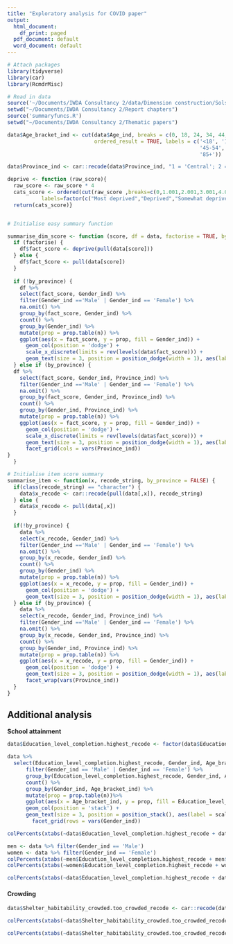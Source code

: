 ```yaml
---
title: "Exploratory analysis for COVID paper"
output:
  html_document:
    df_print: paged
  pdf_document: default
  word_document: default
---
```


```r
# Attach packages
library(tidyverse)
library(car)
library(RcmdrMisc)

# Read in data
source('~/Documents/IWDA Consultancy 2/data/Dimension construction/Sols_dimensions.R')
setwd("~/Documents/IWDA Consultancy 2/Report chapters")
source('summaryfuncs.R')
setwd("~/Documents/IWDA Consultancy 2/Thematic papers")

data$Age_bracket_ind <- cut(data$Age_ind, breaks = c(0, 18, 24, 34, 44, 54, 64, 74, 84, 150),
                            ordered_result = TRUE, labels = c('<18', '18-24', '25-34', '35-44', 
                                                              '45-54', '55-64', '65-74', '75-84', 
                                                              '85+'))

data$Province_ind <- car::recode(data$Province_ind, "1 = 'Central'; 2 = 'Guadalcanal'")
```

```r
deprive <- function (raw_score){
  raw_score <- raw_score * 4
  cats_score <- ordered(cut(raw_score ,breaks=c(0,1.001,2.001,3.001,4.001),
           labels=factor(c("Most deprived","Deprived","Somewhat deprived","Least deprived")),right = FALSE))
  return(cats_score)}


# Initialise easy summary function

summarise_dim_score <- function (score, df = data, factorise = TRUE, by_province = FALSE) {
  if (factorise) {
    df$fact_score <- deprive(pull(data[score]))
  } else {
    df$fact_Score <- pull(data[score])
  }
  
  if (!by_province) {
    df %>%
    select(fact_score, Gender_ind) %>%
    filter(Gender_ind =='Male' | Gender_ind == 'Female') %>%
    na.omit() %>%
    group_by(fact_score, Gender_ind) %>%
    count() %>%
    group_by(Gender_ind) %>%
    mutate(prop = prop.table(n)) %>%
    ggplot(aes(x = fact_score, y = prop, fill = Gender_ind)) +
      geom_col(position = 'dodge') +
      scale_x_discrete(limits = rev(levels(data$fact_score))) +
      geom_text(size = 3, position = position_dodge(width = 1), aes(label = scales::percent(prop, 2), vjust = -1))
  } else if (by_province) {
  df %>%
    select(fact_score, Gender_ind, Province_ind) %>%
    filter(Gender_ind =='Male' | Gender_ind == 'Female') %>%
    na.omit() %>%
    group_by(fact_score, Gender_ind, Province_ind) %>%
    count() %>%
    group_by(Gender_ind, Province_ind) %>%
    mutate(prop = prop.table(n)) %>%
    ggplot(aes(x = fact_score, y = prop, fill = Gender_ind)) +
      geom_col(position = 'dodge') +
      scale_x_discrete(limits = rev(levels(data$fact_score))) +
      geom_text(size = 3, position = position_dodge(width = 1), aes(label = scales::percent(prop, 2), vjust = -1)) +
      facet_grid(cols = vars(Province_ind))
}
  }
```  


```r
# Initialise item score summary
summarise_item <- function(x, recode_string, by_province = FALSE) {
  if(class(recode_string) == "character") {
    data$x_recode <- car::recode(pull(data[,x]), recode_string)
  } else {
    data$x_recode <- pull(data[,x])
  }
  
  if(!by_province) {
    data %>%
    select(x_recode, Gender_ind) %>%
    filter(Gender_ind =='Male' | Gender_ind == 'Female') %>%
    na.omit() %>%
    group_by(x_recode, Gender_ind) %>%
    count() %>%
    group_by(Gender_ind) %>%
    mutate(prop = prop.table(n)) %>%
    ggplot(aes(x = x_recode, y = prop, fill = Gender_ind)) +
      geom_col(position = 'dodge') +
      geom_text(size = 3, position = position_dodge(width = 1), aes(label = scales::percent(prop, 2), vjust = -1))
  } else if (by_province) {
    data %>%
    select(x_recode, Gender_ind, Province_ind) %>%
    filter(Gender_ind =='Male' | Gender_ind == 'Female') %>%
    na.omit() %>%
    group_by(x_recode, Gender_ind, Province_ind) %>%
    count() %>%
    group_by(Gender_ind, Province_ind) %>%
    mutate(prop = prop.table(n)) %>%
    ggplot(aes(x = x_recode, y = prop, fill = Gender_ind)) +
      geom_col(position = 'dodge') +
      geom_text(size = 3, position = position_dodge(width = 1), aes(label = scales::percent(prop, 2), vjust = -1)) +
      facet_wrap(vars(Province_ind))
  }
}

```


## Additional analysis ##

**School attainment**

```r
data$Education_level_completion.highest_recode <- factor(data$Education_level_completion.highest, ordered = FALSE, labels = c('No schooling', 'Some primary', 'Primary', 'Some secondary/high school', 'Secondary/high school', 'Some tertiary: Vocational/ technical', 'Some tertiary: university', 'Tertiary: Vocational/technical', 'Tertiary: university', 'Refused to answer'))

data %>%
  select(Education_level_completion.highest_recode, Gender_ind, Age_bracket_ind) %>%
      filter(Gender_ind == 'Male' | Gender_ind == 'Female') %>%
      group_by(Education_level_completion.highest_recode, Gender_ind, Age_bracket_ind) %>%
      count() %>%
      group_by(Gender_ind, Age_bracket_ind) %>%
      mutate(prop = prop.table(n))%>%
      ggplot(aes(x = Age_bracket_ind, y = prop, fill = Education_level_completion.highest_recode)) +
      geom_col(position = 'stack') +
      geom_text(size = 3, position = position_stack(), aes(label = scales::percent(prop, 2), vjust = 1)) +
        facet_grid(rows = vars(Gender_ind))
```

```r
colPercents(xtabs(~data$Education_level_completion.highest_recode + data$Gender_ind))
```

```r
men <- data %>% filter(Gender_ind == 'Male')
women <- data %>% filter(Gender_ind == 'Female')
colPercents(xtabs(~men$Education_level_completion.highest_recode + men$Age_bracket_ind))
colPercents(xtabs(~women$Education_level_completion.highest_recode + women$Age_bracket_ind))

```

```r
colPercents(xtabs(~data$Education_level_completion.highest_recode + data$Province_ind))
```

#### Crowding ####

```r
data$Shelter_habitability_crowded.too_crowded_recode <- car::recode(data$Shelter_habitability_crowded.too_crowded, "1 = 'Yes'; 2 = 'No'; else = NA")

colPercents(xtabs(~data$Shelter_habitability_crowded.too_crowded_recode + data$Gender_ind))
```

```r
colPercents(xtabs(~data$Shelter_habitability_crowded.too_crowded_recode + data$Gender_ind + data$Province_ind))
```

